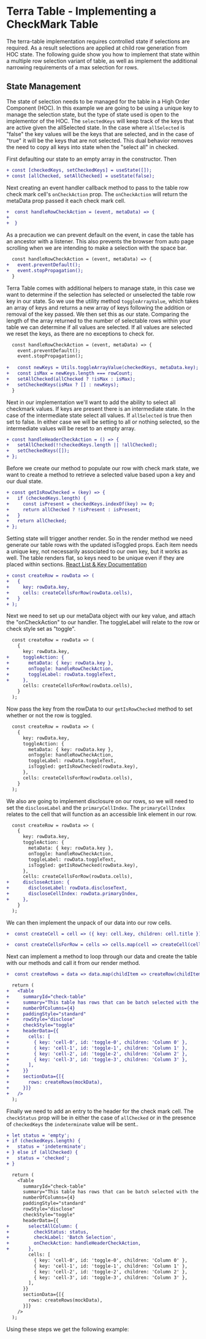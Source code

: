 
# Terra Table - Implementing a CheckMark Table

The terra-table implementation requires controlled state if selections are required. As a result selections are applied at child row generation from HOC state. The following guide show you how to implement that state within a multiple row selection variant of table, as well as implement the additional narrowing requirements of a max selection for rows.

## State Management
The state of selection needs to be managed for the table in a High Order Component (HOC). In this example we are going to be using a unique key to manage the selection state, but the type of state used is open to the implementor of the HOC. The `selectedKeys` will keep track of the keys that are active given the allSelected state. In the case where `allSelected` is "false" the key values will be the keys that are selected, and in the case of "true" it will be the keys that are not selected. This dual behavior removes the need to copy all keys into state when the "select all" in checked.

 First defaulting our state to an empty array in the constructor. Then 
```diff
+ const [checkedKeys, setCheckedKeys] = useState([]);
+ const [allChecked, setAllChecked] = useState(false);
```
Next creating an event handler callback method to pass to the table row check mark cell's `onCheckAction` prop. The `onCheckAction` will return the metaData prop passed it each check mark cell.
```diff
+  const handleRowCheckAction = (event, metaData) => {
+
+  }
```
As a precaution we can prevent default on the event, in case the table has an ancestor with a listener. This also prevents the browser from auto page scrolling when we are intending to make a selection with the space bar.
```diff
  const handleRowCheckAction = (event, metaData) => {
+   event.preventDefault();
+   event.stopPropagation();
  }
```
Terra Table comes with additional helpers to manage state, in this case we want to determine if the selection has selected or unselected the table row key in our state. So we use the utility method `toggleArrayValue`, which takes an array of keys and returns a new array of keys following the addition or removal of the key passed. We then set this as our state. Comparing the length of the array returned to the number of selectable rows within your table we can determine if all values are selected. If all values are selected we reset the keys, as there are no exceptions to check for.
```diff
  const handleRowCheckAction = (event, metaData) => {
    event.preventDefault();
    event.stopPropagation();
  
+   const newKeys = Utils.toggleArrayValue(checkedKeys, metaData.key);
+   const isMax = newKeys.length === rowCount;
+   setAllChecked(allChecked ? !isMax : isMax);
+   setCheckedKeys(isMax ? [] : newKeys);
  }
```
Next in our implementation we'll want to add the ability to select all checkmark values. If keys are present there is an intermediate state. In the case of the intermediate state select all values. If `allSelected` is true then set to false. In either case we will be setting to all or nothing selected, so the intermediate values will be reset to an empty array.
```diff
+ const handleHeaderCheckAction = () => {
+   setAllChecked(!!checkedKeys.length || !allChecked);
+   setCheckedKeys([]);
+ };
```
Before we create our method to populate our row with check mark state, we want to create a method to retrieve a selected value based upon a key and our dual state.
```diff
+ const getIsRowChecked = (key) => {
+   if (checkedKeys.length) {
+     const isPresent = checkedKeys.indexOf(key) >= 0;
+     return allChecked ? !isPresent : isPresent;
+   }
+   return allChecked;
+ };
```
Setting state will trigger another render. So in the render method we need generate our table rows with the updated isToggled props. Each item needs a unique key, not necessarily associated to our own key, but it works as well. The table renders flat, so keys need to be unique even if they are placed within sections.
[React List & Key Documentation](https://reactjs.org/docs/lists-and-keys.html)
```diff
+ const createRow = rowData => (
+   {
+     key: rowData.key,
+     cells: createCellsForRow(rowData.cells),
+   }
+ );
```
Next we need to set up our metaData object with our key value, and attach the "onCheckAction" to our handler. The toggleLabel will relate to the row or check style set as "toggle".
```diff
  const createRow = rowData => (
    {
      key: rowData.key,
+     toggleAction: {
+       metaData: { key: rowData.key },
+       onToggle: handleRowCheckAction,
+       toggleLabel: rowData.toggleText,
+     },
      cells: createCellsForRow(rowData.cells),
    }
  );
```
Now pass the key from the rowData to our `getIsRowChecked` method to set whether or not the row is toggled.
```diff
  const createRow = rowData => (
    {
      key: rowData.key,
      toggleAction: {
        metaData: { key: rowData.key },
        onToggle: handleRowCheckAction,
        toggleLabel: rowData.toggleText,
        isToggled: getIsRowChecked(rowData.key),
      },
      cells: createCellsForRow(rowData.cells),
    }
  );
```
We also are going to implement disclosure on our rows, so we will need to set the `discloseLabel` and the `primaryCellIndex`. The `primaryCellIndex` relates to the cell that will function as an accessible link element in our row.
```diff
  const createRow = rowData => (
    {
      key: rowData.key,
      toggleAction: {
        metaData: { key: rowData.key },
        onToggle: handleRowCheckAction,
        toggleLabel: rowData.toggleText,
        isToggled: getIsRowChecked(rowData.key),
      },
      cells: createCellsForRow(rowData.cells),
+     discloseAction: {
+       discloseLabel: rowData.discloseText,
+       discloseCellIndex: rowData.primaryIndex,
+     },
    }
  );
```
We can then implement the unpack of our data into our row cells.
```diff
+  const createCell = cell => ({ key: cell.key, children: cell.title });

+  const createCellsForRow = cells => cells.map(cell => createCell(cell));
```
Next can implement a method to loop through our data and create the table with our methods and call it from our render method.
```diff
+  const createRows = data => data.map(childItem => createRow(childItem));

  return (
+   <Table
+     summaryId="check-table"
+     summary="This table has rows that can be batch selected with the checkbox or disclosed for further details."
+     numberOfColumns={4}
+     paddingStyle="standard"
+     rowStyle="disclose"
+     checkStyle="toggle"
+     headerData={{
+       cells: [
+         { key: 'cell-0', id: 'toggle-0', children: 'Column 0' },
+         { key: 'cell-1', id: 'toggle-1', children: 'Column 1' },
+         { key: 'cell-2', id: 'toggle-2', children: 'Column 2' },
+         { key: 'cell-3', id: 'toggle-3', children: 'Column 3' },
+       ],
+     }}
+     sectionData={[{
+       rows: createRows(mockData),
+     }]}
+   />
  );
```
Finally we need to add an entry to the header for the check mark cell. The `checkStatus` prop will be in either the case of `allChecked` or in the presence of `checkedKeys` the `indeterminate` value will be sent..
```diff
+ let status = 'empty';
+ if (checkedKeys.length) {
+   status = 'indeterminate';
+ } else if (allChecked) {
+   status = 'checked';
+ }

  return (
    <Table
      summaryId="check-table"
      summary="This table has rows that can be batch selected with the checkbox or disclosed for further details."
      numberOfColumns={4}
      paddingStyle="standard"
      rowStyle="disclose"
      checkStyle="toggle"
      headerData={{
+       selectAllColumn: {
+         checkStatus: status,
+         checkLabel: 'Batch Selection',
+         onCheckAction: handleHeaderCheckAction,
+       },
        cells: [
          { key: 'cell-0', id: 'toggle-0', children: 'Column 0' },
          { key: 'cell-1', id: 'toggle-1', children: 'Column 1' },
          { key: 'cell-2', id: 'toggle-2', children: 'Column 2' },
          { key: 'cell-3', id: 'toggle-3', children: 'Column 3' },
        ],
      }}
      sectionData={[{
        rows: createRows(mockData),
      }]}
    />
  );
```
Using these steps we get the following example:

<CheckMarkTable />

